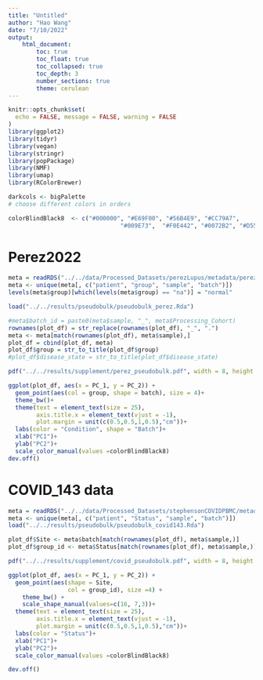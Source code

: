 ```yaml
---
title: "Untitled"
author: "Hao Wang"
date: "7/10/2022"
output: 
    html_document:
        toc: true
        toc_float: true
        toc_collapsed: true
        toc_depth: 3
        number_sections: true
        theme: cerulean
---
```


```r

knitr::opts_chunk$set(
  echo = FALSE, message = FALSE, warning = FALSE
)
library(ggplot2)
library(tidyr)
library(vegan)
library(stringr)
library(popPackage)
library(NMF)
library(umap)
library(RColorBrewer)

darkcols <- bigPalette
# choose different colors in orders

colorBlindBlack8  <- c("#000000", "#E69F00", "#56B4E9", "#CC79A7",
                                "#009E73",  "#F0E442", "#0072B2", "#D55E00")  
```

# Perez2022

```r
meta = readRDS("../../data/Processed_Datasets/perezLupus/metadata/perezLupus_default_metadata.Rds")
meta <- unique(meta[, c("patient", "group", "sample", "batch")])
levels(meta$group)[which(levels(meta$group) == "na")] = "normal"

load("../../results/pseudobulk/pseudobulk_perez.Rda")

#meta$batch_id = paste0(meta$sample, "_", meta$Processing_Cohort)
rownames(plot_df) = str_replace(rownames(plot_df), "_", ".")
meta <- meta[match(rownames(plot_df), meta$sample),]
plot_df = cbind(plot_df, meta)
plot_df$group = str_to_title(plot_df$group)
#plot_df$disease_state = str_to_title(plot_df$disease_state)
```


```r
pdf("../../results/supplement/perez_pseudobulk.pdf", width = 8, height = 6)

ggplot(plot_df, aes(x = PC_1, y = PC_2)) +
  geom_point(aes(col = group, shape = batch), size = 4)+
  theme_bw()+
  theme(text = element_text(size = 25),
        axis.title.x = element_text(vjust = -1),
        plot.margin = unit(c(0.5,0.5,1,0.5),"cm"))+
  labs(color = "Condition", shape = "Batch")+
  xlab("PC1")+
  ylab("PC2")+
  scale_color_manual(values =colorBlindBlack8)
dev.off()
```






# COVID_143 data

```r
meta = readRDS("../../data/Processed_Datasets/stephensonCOVIDPBMC/metadata/stephensonCOVIDPBMC_default_metadata.Rds")
meta <- unique(meta[, c("patient", "Status", "sample", "batch")])
load("../../results/pseudobulk/pseudobulk_covid143.Rda")

plot_df$Site <- meta$batch[match(rownames(plot_df), meta$sample,)]
plot_df$group_id <- meta$Status[match(rownames(plot_df), meta$sample,)]

```


```r
pdf("../../results/supplement/covid_pseudobulk.pdf", width = 8, height = 6)

ggplot(plot_df, aes(x = PC_1, y = PC_2)) +
  geom_point(aes(shape = Site,
                 col = group_id), size =4) +
    theme_bw() +
    scale_shape_manual(values=c(16, 7,3))+
  theme(text = element_text(size = 25),
        axis.title.x = element_text(vjust = -1),
        plot.margin = unit(c(0.5,0.5,1,0.5),"cm"))+
  labs(color = "Status")+
  xlab("PC1")+
  ylab("PC2")+
  scale_color_manual(values =colorBlindBlack8)

dev.off()
```









